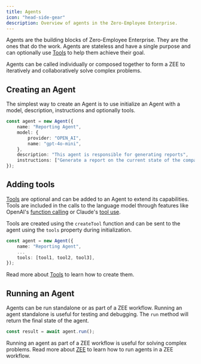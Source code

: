 ```yaml
---
title: Agents
icon: "head-side-gear"
description: Overview of agents in the Zero-Employee Enterprise.
---
```


Agents are the building blocks of Zero-Employee Enterprise. They are the ones that do the work. Agents are stateless and have a single purpose and can optionally use [Tools](/concepts/tools) to help them achieve their goal.

Agents can be called individually or composed together to form a ZEE to iteratively and collaboratively solve complex problems.

## Creating an Agent

The simplest way to create an Agent is to use initialize an Agent with a model, description, instructions and optionally tools.

```typescript
const agent = new Agent({
    name: "Reporting Agent",
    model: {
        provider: "OPEN_AI",
        name: "gpt-4o-mini",
    },
    description: "This agent is responsible for generating reports",
    instructions: ["Generate a report on the current state of the company"],
});
```

## Adding tools

[Tools](/concepts/tools) are optional and can be added to an Agent to extend its capabilities. Tools are included in the calls to the language model through features like OpenAI's [function calling](https://platform.openai.com/docs/guides/function-calling) or Claude's [tool use](https://docs.anthropic.com/en/docs/build-with-claude/tool-use).

Tools are created using the `createTool` function and can be sent to the agent using the `tools` property during initialization.

```typescript
const agent = new Agent({
    name: "Reporting Agent",
    ...
    tools: [tool1, tool2, tool3],
});
```

Read more about [Tools](/concepts/tools) to learn how to create them.

## Running an Agent

Agents can be run standalone or as part of a ZEE workflow. Running an agent standalone is useful for testing and debugging. The `run` method will return the final state of the agent.

```typescript
const result = await agent.run();
```

Running an agent as part of a ZEE workflow is useful for solving complex problems. Read more about [ZEE](/concepts/zeeworkflows) to learn how to run agents in a ZEE workflow.
